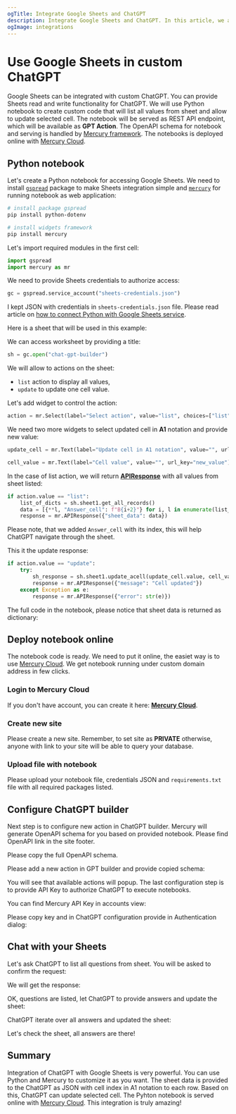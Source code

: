 ```yaml
---
ogTitle: Integrate Google Sheets and ChatGPT
description: Integrate Google Sheets and ChatGPT. In this article, we are using Python notebook and Mercury framework. The notebook is served as REST API endpoint. ChatGPT can list all values from the sheet or update selected cell. 
ogImage: integrations
---
```



# Use Google Sheets in custom ChatGPT 

Google Sheets can be integrated with custom ChatGPT. You can provide Sheets read and write functionality for ChatGPT. We will use Python notebook to create custom code that will list all values from sheet and allow to update selected cell. The notebook will be served as REST API endpoint, which will be available as **GPT Action**. The OpenAPI schema for notebook and serving is handled by [Mercury framework](https://github.com/mljar/mercury). The notebooks is deployed online with [Mercury Cloud](/pricing/).

## Python notebook

Let's create a Python notebook for accessing Google Sheets. We need to install [`gspread`](https://github.com/burnash/gspread) package to make Sheets integration simple and [`mercury`](/) for running notebook as web application:

```bash
# install package gspread
pip install python-dotenv

# install widgets framework
pip install mercury 
```

Let's import required modules in the first cell:

```python
import gspread
import mercury as mr
```

We need to provide Sheets credentials to authorize access:

```python
gc = gspread.service_account("sheets-credentials.json")
```

I kept JSON with credentials in `sheets-credentials.json` file. Please read article on [how to connect Python with Google Sheets service](https://mljar.com/blog/authenticate-python-google-sheets-service-account-json-credentials/).

Here is a sheet that will be used in this example:

<Screenshot src={sheetsQuestionsPng} alt="Sheets used in GPT integrations" />

We can access worksheet by providing a title:
```python
sh = gc.open("chat-gpt-builder")
```

We will allow to actions on the sheet:
- `list` action to display all values,
- `update` to update one cell value.

Let's add widget to control the action:
```python 
action = mr.Select(label="Select action", value="list", choices=["list", "update"], url_key="action")
```

We need two more widgets to select updated cell in **A1** notation and provide new value:

```python 
update_cell = mr.Text(label="Update cell in A1 notation", value="", url_key="cell")
```
```python 
cell_value = mr.Text(label="Cell value", value="", url_key="new_value")
```

In the case of list action, we will return [**APIResponse**](/docs/output-widgets/apiresponse/) with all values from sheet listed:
```python
if action.value == "list":
    list_of_dicts = sh.sheet1.get_all_records()
    data = [{**l, "Answer_cell": f"B{i+2}"} for i, l in enumerate(list_of_dicts)]
    response = mr.APIResponse({"sheet_data": data})
```

Please note, that we added `Answer_cell` with its index, this will help ChatGPT navigate through the sheet.

This it the update response:
```python
if action.value == "update":
    try:
        sh_response = sh.sheet1.update_acell(update_cell.value, cell_value.value)
        response = mr.APIResponse({"message": "Cell updated"})
    except Exception as e:
        response = mr.APIResponse({"error": str(e)})
```

The full code in the notebook, please notice that sheet data is returned as dictionary:
<Screenshot src={notebookPng} alt="Full code to query database in the notebook" />

## Deploy notebook online 

The notebook code is ready. We need to put it online, the easiet way is to use [Mercury Cloud](/pricing/). We get notebook running under custom domain address in few clicks.

<div className="steps-container">

### Login to Mercury Cloud

If you don't have account, you can create it here: [**Mercury Cloud**](https://cloud.runmercury.com/register).

### Create new site

Please create a new site. Remember, to set site as **PRIVATE** otherwise, anyone with link to your site will be able to query your database.

<Screenshot src={privateSitePng} alt="Private Site in Mercury Cloud" />

### Upload file with notebook

Please upload your notebook file, credentials JSON and `requirements.txt` file with all required packages listed.

<Screenshot src={uploadedFilesPng} alt="Uploaded files to make ChatGPT integration with Google Sheets in Mercury Cloud" />

</div>


## Configure ChatGPT builder 

Next step is to configure new action in ChatGPT builder. Mercury will generate OpenAPI schema for you based on provided notebook. Please find OpenAPI link in the site footer.
<Screenshot src={openAPIPng} alt="Site in Mercury with OpenAPI link in the footer" />

Please copy the full OpenAPI schema.
<Screenshot src={openAPISchemaPng} alt="OpenAPI schema for provided notebooks" />

Please add a new action in GPT builder and provide copied schema:
<Screenshot src={gptBuilderConfigurePng} alt="Configure ChatGPT with OpenAPI schema from Mercury" />

You will see that available actions will popup. The last configuration step is to provide API Key to authorize ChatGPT to execute notebooks.

You can find Mercury API Key in accounts view:
<Screenshot src={accountApiKeyPng} alt="Mercury API Key" />

Please copy key and in ChatGPT configuration provide in Authentication dialog:
<Screenshot src={authenticationPng} alt="Mercury API Key in ChatGPT authentication" />

## Chat with your Sheets

Let's ask ChatGPT to list all questions from sheet. You will be asked to confirm the request:
<Screenshot src={confirmRequestPng} alt="ChatGPT confirm request to access sheets" />

We will get the response:
<Screenshot src={sheetDataListedPng} alt="Mercury API Key in ChatGPT authentication" />

OK, questions are listed, let ChatGPT to provide answers and update the sheet:

<Screenshot src={answersPng} alt="ChatGPT provides answers" />

ChatGPT iterate over all answers and updated the sheet:
<Screenshot src={updateCellsPng} alt="Mercury API Key in ChatGPT authentication" />

Let's check the sheet, all answers are there!
<Screenshot src={updatedSheetPng} alt="Mercury API Key in ChatGPT authentication" />

## Summary

Integration of ChatGPT with Google Sheets is very powerful. You can use Python and Mercury to customize it as you want. The sheet data is provided to the ChatGPT as JSON with cell index in A1 notation to each row. Based on this, ChatGPT can update selected cell. The Pyhton notebook is served online with [Mercury Cloud](/pricing/). This integration is truly amazing!

<Screenshot src={amazingPng} alt="ChatGPT integration with Google Sheets and Mercury is amazing" />